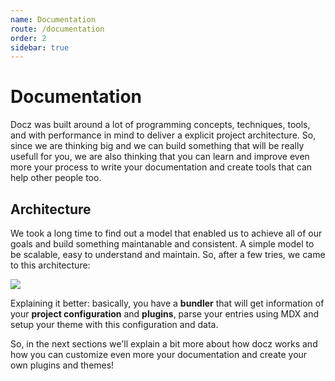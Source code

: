 ```yaml
---
name: Documentation
route: /documentation
order: 2
sidebar: true
---
```


# Documentation

Docz was built around a lot of programming concepts, techniques, tools, and with performance in mind to deliver a explicit project architecture. So, since we are thinking big and we can build something that will be really usefull for you, we are also thinking that you can learn and improve even more your process to write your documentation and create tools that can help other people too.

## Architecture

We took a long time to find out a model that enabled us to achieve all of our goals and build something maintanable and consistent. A simple model to be scalable, easy to understand and maintain. So, after a few tries, we came to this architecture:

![](https://cdn-std.dprcdn.net/files/acc_649651/HRLnp6)

Explaining it better: basically, you have a **bundler** that will get information of your **project configuration** and **plugins**, parse your entries using MDX and setup your theme with this configuration and data.

So, in the next sections we'll explain a bit more about how docz works and how you can customize even more your documentation and create your own plugins and themes!
